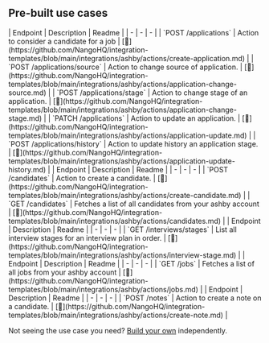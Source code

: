 
## Pre-built use cases

<AccordionGroup>


<Accordion title="Applications">
| Endpoint | Description | Readme |
| - | - | - |
| `POST /applications` | Action to consider a candidate for a job | [🔗](https://github.com/NangoHQ/integration-templates/blob/main/integrations/ashby/actions/create-application.md) |
| `POST /applications/source` | Action to change source of application. | [🔗](https://github.com/NangoHQ/integration-templates/blob/main/integrations/ashby/actions/application-change-source.md) |
| `POST /applications/stage` | Action to change stage of an application. | [🔗](https://github.com/NangoHQ/integration-templates/blob/main/integrations/ashby/actions/application-change-stage.md) |
| `PATCH /applications` | Action to update an application. | [🔗](https://github.com/NangoHQ/integration-templates/blob/main/integrations/ashby/actions/application-update.md) |
| `POST /applications/history` | Action to update history an application stage. | [🔗](https://github.com/NangoHQ/integration-templates/blob/main/integrations/ashby/actions/application-update-history.md) |
</Accordion>


<Accordion title="Candidates">
| Endpoint | Description | Readme |
| - | - | - |
| `POST /candidates` | Action to create a candidate. | [🔗](https://github.com/NangoHQ/integration-templates/blob/main/integrations/ashby/actions/create-candidate.md) |
| `GET /candidates` | Fetches a list of all candidates from your ashby account | [🔗](https://github.com/NangoHQ/integration-templates/blob/main/integrations/ashby/actions/candidates.md) |
</Accordion>


<Accordion title="Interviews">
| Endpoint | Description | Readme |
| - | - | - |
| `GET /interviews/stages` | List all interview stages for an interview plan in order. | [🔗](https://github.com/NangoHQ/integration-templates/blob/main/integrations/ashby/actions/interview-stage.md) |
</Accordion>


<Accordion title="Jobs">
| Endpoint | Description | Readme |
| - | - | - |
| `GET /jobs` | Fetches a list of all jobs from your ashby account | [🔗](https://github.com/NangoHQ/integration-templates/blob/main/integrations/ashby/actions/jobs.md) |
</Accordion>


<Accordion title="Notes">
| Endpoint | Description | Readme |
| - | - | - |
| `POST /notes` | Action to create a note on a candidate. | [🔗](https://github.com/NangoHQ/integration-templates/blob/main/integrations/ashby/actions/create-note.md) |
</Accordion>

</AccordionGroup>

<Tip>Not seeing the use case you need? [Build your own](https://nango.dev/slack) independently.</Tip>
